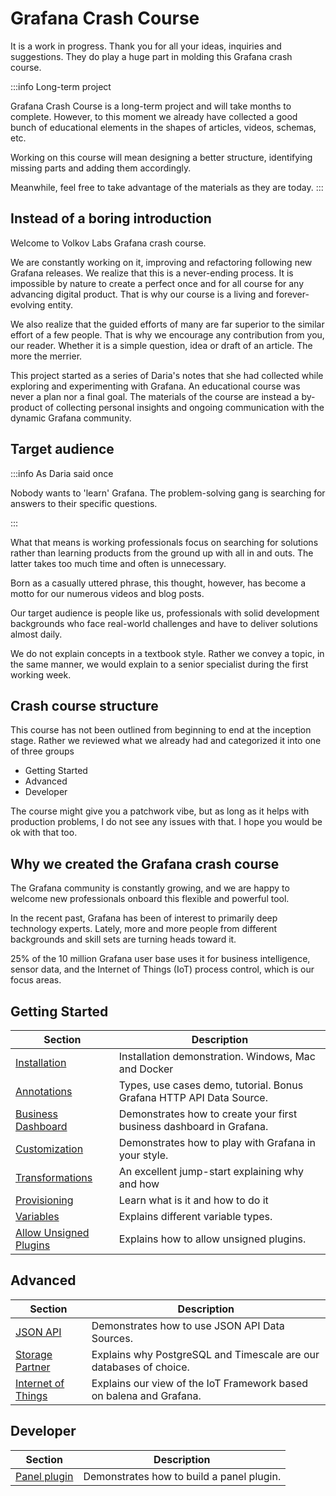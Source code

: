
# Grafana Crash Course

It is a work in progress. Thank you for all your ideas, inquiries and suggestions. They do play a huge part in molding this Grafana crash course.

:::info Long-term project

Grafana Crash Course is a long-term project and will take months to complete. However, to this moment we already have collected a good bunch of educational elements in the shapes of articles, videos, schemas, etc.

Working on this course will mean designing a better structure, identifying missing parts and adding them accordingly.

Meanwhile, feel free to take advantage of the materials as they are today.
:::

## Instead of a boring introduction

Welcome to Volkov Labs Grafana crash course.

We are constantly working on it, improving and refactoring following new Grafana releases. We realize that this is a never-ending process. It is impossible by nature to create a perfect once and for all course for any advancing digital product. That is why our course is a living and forever-evolving entity.

We also realize that the guided efforts of many are far superior to the similar effort of a few people.
That is why we encourage any contribution from you, our reader. Whether it is a simple question, idea or draft of an article. The more the merrier.

This project started as a series of Daria's notes that she had collected while exploring and experimenting with Grafana. An educational course was never a plan nor a final goal. The materials of the course are instead a by-product of collecting personal insights and ongoing communication with the dynamic Grafana community.

## Target audience

:::info As Daria said once

Nobody wants to 'learn' Grafana. The problem-solving gang is searching for answers to their specific questions.

:::

What that means is working professionals focus on searching for solutions rather than learning products from the ground up with all in and outs. The latter takes too much time and often is unnecessary.

Born as a casually uttered phrase, this thought, however, has become a motto for our numerous videos and blog posts.

Our target audience is people like us, professionals with solid development backgrounds who face real-world challenges and have to deliver solutions almost daily.

We do not explain concepts in a textbook style. Rather we convey a topic, in the same manner, we would explain to a senior specialist during the first working week.

## Crash course structure

This course has not been outlined from beginning to end at the inception stage. Rather we reviewed what we already had and categorized it into one of three groups

- Getting Started
- Advanced
- Developer

The course might give you a patchwork vibe, but as long as it helps with production problems, I do not see any issues with that.
I hope you would be ok with that too.

## Why we created the Grafana crash course

The Grafana community is constantly growing, and we are happy to welcome new professionals onboard this flexible and powerful tool.

In the recent past, Grafana has been of interest to primarily deep technology experts. Lately, more and more people from different backgrounds and skill sets are turning heads toward it.

25% of the 10 million Grafana user base uses it for business intelligence, sensor data, and the Internet of Things (IoT) process control, which is our focus areas.

## Getting Started

| Section                                  | Description                                                          |
| ---------------------------------------- | -------------------------------------------------------------------- |
| [Installation](installation)             | Installation demonstration. Windows, Mac and Docker                  |
| [Annotations](annotations)               | Types, use cases demo, tutorial. Bonus Grafana HTTP API Data Source. |
| [Business Dashboard](business)           | Demonstrates how to create your first business dashboard in Grafana. |
| [Customization](customize)               | Demonstrates how to play with Grafana in your style.                 |
| [Transformations](transformations)                   | An excellent jump-start explaining  why and how                                  |
| [Provisioning](provisioning)                   | Learn what is it and how to do it                                 |
| [Variables](variables)                   | Explains different variable types.                                   |
| [Allow Unsigned Plugins](allow-unsigned) | Explains how to allow unsigned plugins.                              |

## Advanced

| Section                      | Description                                                         |
| ---------------------------- | ------------------------------------------------------------------- |
| [JSON API](datasources/json) | Demonstrates how to use JSON API Data Sources.                      |
| [Storage Partner](storage)   | Explains why PostgreSQL and Timescale are our databases of choice.  |
| [Internet of Things](iot)    | Explains our view of the IoT Framework based on balena and Grafana. |

## Developer

| Section                         | Description                               |
| ------------------------------- | ----------------------------------------- |
| [Panel plugin](developer/panel) | Demonstrates how to build a panel plugin. |
